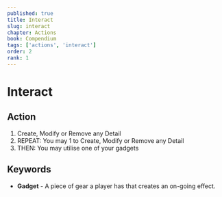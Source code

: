 ```yaml
---
published: true
title: Interact
slug: interact
chapter: Actions
book: Compendium
tags: ['actions', 'interact']
order: 2
rank: 1
---
```



# Interact

## Action

1.  Create, Modify or Remove any Detail
1.  REPEAT: You may <InlineDefine uppercase term='flip'/> 1 to Create, Modify or Remove any Detail
1.  THEN: You may utilise one of your gadgets

## Keywords

-   **Gadget** - A piece of gear a player has that creates an on-going effect.
